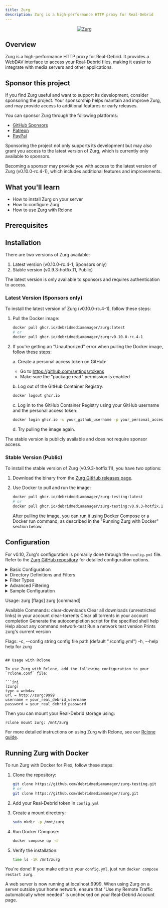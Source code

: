 ```yaml
---
title: Zurg
description: Zurg is a high-performance HTTP proxy for Real-Debrid
---
```



<div align="center">
    <a href="https://github.com/debridmediamanager/zurg-testing">
        <img alt="Zurg" src="/img/zurg/zurg.png"></img>
    </a>
</div>

## Overview

Zurg is a high-performance HTTP proxy for Real-Debrid. It provides a WebDAV interface to access your Real-Debrid files, making it easier to integrate with media servers and other applications.

## Sponsor this project

If you find Zurg useful and want to support its development, consider sponsoring the project. Your sponsorship helps maintain and improve Zurg, and may provide access to additional features or early releases.

You can sponsor Zurg through the following platforms:

- [GitHub Sponsors](https://github.com/sponsors/debridmediamanager)
- [Patreon](https://patreon.com/debridmediamanager)
- [PayPal](https://paypal.me/yowmamasita)

Sponsoring the project not only supports its development but may also grant you access to the latest version of Zurg, which is currently only available to sponsors.

<Callout type="info">
  Becoming a sponsor may provide you with access to the latest version of Zurg (v0.10.0-rc.4-1), which includes additional features and improvements.
</Callout>

## What you'll learn

- How to install Zurg on your server
- How to configure Zurg
- How to use Zurg with Rclone

## Prerequisites

<Cards>
    <Card
        href="/404"
        title="Linux"
        description="Since this guide is for Linux, you need to have a Linux server"
    />
    <Card
        href="/404"
        title="Real-Debrid Account"
        description="A valid Real-Debrid account is required"
    />
    <Card
        href="/docs/docker"
        title="Docker"
        description="Docker is required to run Zurg in a containerized environment"
    />
</Cards>

## Installation

There are two versions of Zurg available:

1. Latest version (v0.10.0-rc.4-1, Sponsors only)
2. Stable version (v0.9.3-hotfix.11, Public)

<Callout type="info">
  The latest version is only available to sponsors and requires authentication to access.
</Callout>

### Latest Version (Sponsors only)

To install the latest version of Zurg (v0.10.0-rc.4-1), follow these steps:

1. Pull the Docker image:
   ```bash
   docker pull ghcr.io/debridmediamanager/zurg:latest
   # or
   docker pull ghcr.io/debridmediamanager/zurg:v0.10.0-rc.4-1
   ```

2. If you're getting an "Unauthorized" error when pulling the Docker image, follow these steps:

   a. Create a personal access token on GitHub:
      - Go to https://github.com/settings/tokens
      - Make sure the "package read" permission is enabled
   
   b. Log out of the GitHub Container Registry:
   ```bash
   docker logout ghcr.io
   ```

   c. Log in to the GitHub Container Registry using your GitHub username and the personal access token:
   ```bash
   docker login ghcr.io -u your_github_username -p your_personal_access_token
   ```

   d. Try pulling the image again.

<Callout type="info">
  The stable version is publicly available and does not require sponsor access.
</Callout>

### Stable Version (Public)

To install the stable version of Zurg (v0.9.3-hotfix.11), you have two options:

1. Download the binary from the [Zurg GitHub releases page](https://github.com/debridmediamanager/zurg-testing/releases).

2. Use Docker to pull and run the image:

   ```bash
   docker pull ghcr.io/debridmediamanager/zurg-testing:latest
   # or
   docker pull ghcr.io/debridmediamanager/zurg-testing:v0.9.3-hotfix.11
   ```

   After pulling the image, you can run it using Docker Compose or a Docker run command, as described in the "Running Zurg with Docker" section below.


## Configuration

For v0.10, Zurg's configuration is primarily done through the `config.yml` file. Refer to the [Zurg GitHub repository](https://github.com/debridmediamanager/zurg-testing/wiki/Config-v0.10) for detailed configuration options.

<details>
<summary>Basic Configuration</summary>

```yaml
zurg: v1
token: YOUR_RD_API_TOKEN

enable_repair: true
rar_action: extract
addl_playable_extensions:
  - mp3
  - flac

cache_network_test_results: true

on_library_update: |
  for arg in "$@"
  do
      echo "detected update on: $arg"
  done

auto_analyze_new_torrents: true
```

- `zurg`: Configuration version (currently v1)
- `token`: Your Real-Debrid API token
- `enable_repair`: Enable automatic torrent repair
- `rar_action`: Action for RAR files (extract, delete, or none)
- `addl_playable_extensions`: Additional file extensions to consider playable
- `cache_network_test_results`: Cache network test results
- `on_library_update`: Script to run when the library is updated
- `auto_analyze_new_torrents`: Analyze new torrents for media info

</details>

<details>
<summary>Directory Definitions and Filters</summary>

```yaml
directories:
  anime:
    group: media
    group_order: 10
    filters:
      - and:
        - has_episodes: true
        - any_file_inside_regex: /^\[/
        - any_file_inside_not_regex: /s\d\de\d\d/i

  shows:
    group: media
    group_order: 20
    filters:
      - has_episodes: true

  movies:
    group: media
    group_order: 30
    only_show_the_biggest_file: true
    filters:
      - regex: /.*/

  "4k english shows":
    filters:
      - and:
        - media_info_with_audio_language: eng
        - media_info_resolution: 4k
        - has_episodes: true

  # ... more directory definitions ...
```

Each directory can have:
- `group`: Categorizes directories
- `group_order`: Prioritizes directories within the same group
- `filters`: Conditions to determine which torrents belong in this directory
- `only_show_the_biggest_file`: Show only the largest file in the torrent

</details>

<details>
<summary>Filter Types</summary>

- `regex`, `contains`, `contains_strict`: Filter by torrent name
- `not_regex`, `not_contains`, `not_contains_strict`: Exclude torrents
- `size_gte`, `size_lte`: Filter by torrent size
- `any_file_inside_*`: Apply filtering to file names within the torrent
- `has_episodes`: Detect torrents containing episode sequences
- `is_music`: Detect music torrents
- `media_info_*`: Filter by media information (resolution, bit rate, duration, languages)

</details>

<details>
<summary>Advanced Filtering</summary>

Use nested `and` and `or` to create complex filter logic:

```yaml
filters:
  - and:
      - contains: keyword1
      - not_contains: keyword2
  - or:
      - contains_strict: Keyword3
      - any_file_inside_regex: /pattern/i
```

</details>

<details>
<summary>Sample Configuration</summary>

Here's a more detailed sample configuration:

```yaml
# Zurg configuration version
zurg: v1
token: YOUR_RD_API_TOKEN # https://real-debrid.com/apitoken

# Each token in RD allows some amount of bandwidth daily
# If you need to go over past this limit (e.g. Plex extensive analysis)
# you can buy a new RD account and specify the token here
# download_tokens:
# - ANOTHER_RD_API_TOKEN
# - ANOTHER_RD_API_TOKEN_2

# Do not change this if you are running it inside a docker container
# host: "[::]"
# port: 9999

# You can protect your zurg server with username+password auth
# username: yowmamasita
# password: 1234

# You can proxy all zurg requests like this:
# proxy: "http://[username:password@]host:port"
# proxy: "https://[username:password@]host:port"
# proxy: "socks5://[username:password@]host:port"

# BEWARE! THERE CAN ONLY BE 1 INSTANCE OF ZURG THAT SHOULD REPAIR YOUR TORRENTS
enable_repair: true
# Action to take when encountering RAR files (extract, delete, or none)
rar_action: extract
# Add file extensions that you want to be considered playable and extracted from rar's (not moved to the unplayable directory)
addl_playable_extensions:
- mp3
- flac

# How often should zurg look for broken torrents and repair them?
# repair_every_mins: 60

# How often should zurg remount all your downloads?
# downloads_every_mins: 720

# How often should zurg dump your zurgtorrent files to the dump folder?
# dump_torrents_every_mins: 1440

# RD API timeout setting
# api_timeout_secs: 60

# RD download timeout setting
# download_timeout_secs: 10

# API response failures until considered failed
# retries_until_failed: 2

# Every time zurg runs, it will do tests checking RD download servers reachability
# this setting saves the results in a file so it doesn't run every startup
cache_network_test_results: true

# This is useful for ensuring Plex adds your new content immediately
# Uncomment the next line for triggering a partial scan
# on_library_update: sh plex_update.sh "$@"
# on_library_update: '& C:\zurg\plex_udpdate.ps1 $args'
on_library_update: |
  for arg in "$@"
  do
      echo "detected update on: $arg"
  done

# In order to use media_info_* filters, your torrents need to be analyzed first
auto_analyze_new_torrents: true

# List of directory definitions and their filtering rules
directories:
  # Configuration for anime shows
  anime:
    group: media # directories on different groups have duplicates of the same torrent
    group_order: 10 # group order = priority, it defines who eats first on a group
    filters:
      - and: # you can use nested 'and' & 'or' conditions
        - has_episodes: true # intelligent detection of episode files inside a torrent
        - any_file_inside_regex: /^\[/ # usually anime starts with [ e.g. [SubsPlease]
        - any_file_inside_not_regex: /s\d\de\d\d/i # and usually anime doesn't use SxxExx

  shows:
    group: media
    group_order: 20
    filters:
      - has_episodes: true  # intelligent detection of episode files inside a torrent

  movies:
    group: media  # because anime, shows and movies are in the same group,
    group_order: 30 # and anime and shows has a lower group_order number than movies, all torrents that doesn't fall into the previous 2 will fall into movies
    only_show_the_biggest_file: true # let's not show the other files besides the movie itself
    filters:
      - regex: /.*/ # you cannot leave a directory without filters because it will not have any torrents in it

  # media info directories

  # when you use media_info filters group_order doesn't matter anymore
  # just make sure they are on unique groups
  # in future versions (0.10rc3+), you can opt to omit group completely

  "4k english shows":
    filters:
      - and:
        - media_info_with_audio_language: eng
        - media_info_resolution: 4k
        - has_episodes: true

  "4k foreign shows":
    filters:
      - and:
        - media_info_without_audio_language: eng
```
</details>

Usage:
  zurg [flags]
  zurg [command]

Available Commands:
  clear-downloads Clear all downloads (unrestricted links) in your account
  clear-torrents  Clear all torrents in your account
  completion      Generate the autocompletion script for the specified shell
  help            Help about any command
  network-test    Run a network test
  version         Prints zurg's current version

Flags:
  -c, --config string   config file path (default "./config.yml")
  -h, --help            help for zurg
```

## Usage with Rclone

To use Zurg with Rclone, add the following configuration to your `rclone.conf` file:

```ini
[zurg]
type = webdav
url = http://zurg:9999
username = your_real_debrid_username
password = your_real_debrid_password
```

Then you can mount your Real-Debrid storage using:

```bash
rclone mount zurg: /mnt/zurg
```

For more detailed instructions on using Zurg with Rclone, see our [Rclone guide](/docs/rclone).

## Running Zurg with Docker

To run Zurg with Docker for Plex, follow these steps:

1. Clone the repository:
   ```bash
   git clone https://github.com/debridmediamanager/zurg-testing.git
   # or
   git clone https://github.com/debridmediamanager/zurg.git
   ```

2. Add your Real-Debrid token in `config.yml`

3. Create a mount directory:
   ```bash
   sudo mkdir -p /mnt/zurg
   ```

4. Run Docker Compose:
   ```bash
   docker compose up -d
   ```

5. Verify the installation:
   ```bash
   time ls -1R /mnt/zurg
   ```

You're done! If you make edits to your `config.yml`, just run `docker compose restart zurg`.

<Callout type="info">
  A web server is now running at localhost:9999. When using Zurg on a server outside your home network, ensure that "Use my Remote Traffic automatically when needed" is unchecked on your Real-Debrid Account page.
</Callout>